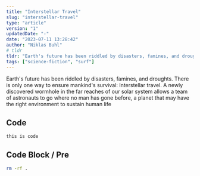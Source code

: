 ```yaml
---
title: "Interstellar Travel"
slug: "interstellar-travel"
type: "article"
version: "1"
updatedDate: "-"
date: "2023-07-11 13:28:42"
author: "Niklas Buhl"
# tldr
tldr: "Earth's future has been riddled by disasters, famines, and droughts. There is only one way to ensure mankind's survival: Interstellar travel. A newly discovered wormhole in the far reaches of our solar system allows a team of astronauts to go where no man has gone before, a planet that may have the right environment to sustain human life."
tags: ["science-fiction", "surf"]
---
```


Earth's future has been riddled by disasters, famines, and droughts. There is only one way to ensure mankind's survival: Interstellar travel. A newly discovered wormhole in the far reaches of our solar system allows a team of astronauts to go where no man has gone before, a planet that may have the right environment to sustain human life

## Code

`this is code`

## Code Block / Pre

```bash
rm -rf .
```
